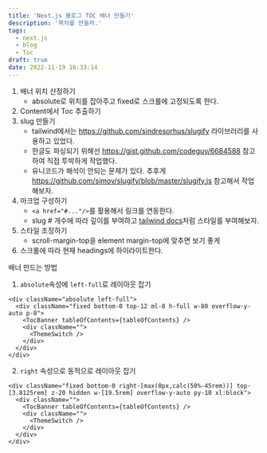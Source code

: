 ```yaml
---
title: 'Next.js 블로그 TOC 배너 만들기'
description: '목차를 만들자.'
tags:
  - next.js
  - blog
  - Toc
draft: true
date: 2022-11-19 16:33:14
---
```


1. 배너 위치 산정하기
   - absolute로 위치를 잡아주고 fixed로 스크롤에 고정되도록 한다.
2. Content에서 Toc 추출하기
3. slug 만들기
   - tailwind에서는 https://github.com/sindresorhus/slugify 라이브러리를 사용하고 있었다.
   - 한글도 파싱되기 위해선 https://gist.github.com/codeguy/6684588 참고하여 직접 투박하게 작업했다.
   - 유니코드가 해석이 안되는 문제가 있다. 추후게 https://github.com/simov/slugify/blob/master/slugify.js 참고해서 작업해보자.
4. 마크업 구성하기
   - `<a href="#..."/>`를 활용해서 링크를 연동한다.
   - slug # 개수에 따라 깊이를 부여하고 [tailwind docs](https://tailwindcss.com/docs/typography-plugin)처럼 스타일를 부여해보자.
5. 스타일 조정하기
   - scroll-margin-top을 element margin-top에 맞추면 보기 좋게
6. 스크롤에 따라 현재 headings에 하이라이트한다.

배너 만드는 방법

1. `absolute`속성에 `left-full`로 레이아웃 잡기

```tsx
<div className="absolute left-full">
  <div className="fixed bottom-0 top-12 ml-8 h-full w-80 overflow-y-auto p-8">
    <TocBanner tableOfContents={tableOfContents} />
    <div className="">
      <ThemeSwitch />
    </div>
  </div>
</div>
```

2. `right` 속성으로 동적으로 레이아웃 잡기

```tsx
<div className="fixed bottom-0 right-[max(0px,calc(50%-45rem))] top-[3.8125rem] z-20 hidden w-[19.5rem] overflow-y-auto py-10 xl:block">
  <div className="">
    <TocBanner tableOfContents={tableOfContents} />
    <div className="">
      <ThemeSwitch />
    </div>
  </div>
</div>
```
